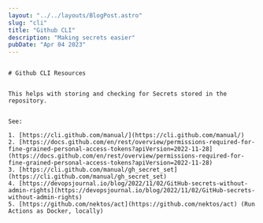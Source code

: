 ```yaml
---
layout: "../../layouts/BlogPost.astro"
slug: "cli"
title: "Github CLI"
description: "Making secrets easier"
pubDate: "Apr 04 2023"
---
```

```

# Github CLI Resources


This helps with storing and checking for Secrets stored in the repository.


See:

1. [https://cli.github.com/manual/](https://cli.github.com/manual/)
2. [https://docs.github.com/en/rest/overview/permissions-required-for-fine-grained-personal-access-tokens?apiVersion=2022-11-28](https://docs.github.com/en/rest/overview/permissions-required-for-fine-grained-personal-access-tokens?apiVersion=2022-11-28)
3. [https://cli.github.com/manual/gh_secret_set](https://cli.github.com/manual/gh_secret_set)
4. [https://devopsjournal.io/blog/2022/11/02/GitHub-secrets-without-admin-rights](https://devopsjournal.io/blog/2022/11/02/GitHub-secrets-without-admin-rights)
5. [https://github.com/nektos/act](https://github.com/nektos/act) (Run Actions as Docker, locally)
